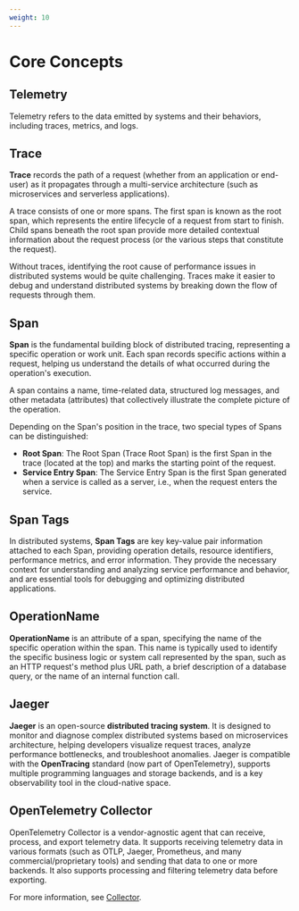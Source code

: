 ```yaml
---
weight: 10
---
```


# Core Concepts

## Telemetry

Telemetry refers to the data emitted by systems and their behaviors, including traces, metrics, and logs.

## Trace

**Trace** records the path of a request (whether from an application or end-user) as it propagates through a multi-service architecture (such as microservices and serverless applications).

A trace consists of one or more spans. The first span is known as the root span, which represents the entire lifecycle of a request from start to finish. Child spans beneath the root span provide more detailed contextual information about the request process (or the various steps that constitute the request).

Without traces, identifying the root cause of performance issues in distributed systems would be quite challenging. Traces make it easier to debug and understand distributed systems by breaking down the flow of requests through them.

## Span

**Span** is the fundamental building block of distributed tracing, representing a specific operation or work unit. Each span records specific actions within a request, helping us understand the details of what occurred during the operation's execution.

A span contains a name, time-related data, structured log messages, and other metadata (attributes) that collectively illustrate the complete picture of the operation.

Depending on the Span's position in the trace, two special types of Spans can be distinguished:
* **Root Span**: The Root Span (Trace Root Span) is the first Span in the trace (located at the top) and marks the starting point of the request.
* **Service Entry Span**: The Service Entry Span is the first Span generated when a service is called as a server, i.e., when the request enters the service.

## Span Tags

In distributed systems, **Span Tags** are key key-value pair information attached to each Span, providing operation details, resource identifiers, performance metrics, and error information. They provide the necessary context for understanding and analyzing service performance and behavior, and are essential tools for debugging and optimizing distributed applications.

## OperationName

**OperationName** is an attribute of a span, specifying the name of the specific operation within the span. This name is typically used to identify the specific business logic or system call represented by the span, such as an HTTP request's method plus URL path, a brief description of a database query, or the name of an internal function call.

## Jaeger

**Jaeger** is an open-source **distributed tracing system**. It is designed to monitor and diagnose complex distributed systems based on microservices architecture, helping developers visualize request traces, analyze performance bottlenecks, and troubleshoot anomalies. Jaeger is compatible with the **OpenTracing** standard (now part of OpenTelemetry), supports multiple programming languages and storage backends, and is a key observability tool in the cloud-native space.

## OpenTelemetry Collector

OpenTelemetry Collector is a vendor-agnostic agent that can receive, process, and export telemetry data. It supports receiving telemetry data in various formats (such as OTLP, Jaeger, Prometheus, and many commercial/proprietary tools) and sending that data to one or more backends. It also supports processing and filtering telemetry data before exporting.

For more information, see [Collector](https://opentelemetry.io/docs/collector/).
